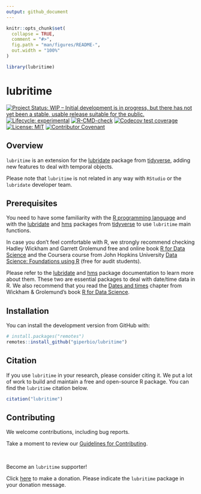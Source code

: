 ```yaml
---
output: github_document
---
```


<!-- README.md is generated from README.Rmd. Please edit that file -->

```r
knitr::opts_chunk$set(
  collapse = TRUE,
  comment = "#>",
  fig.path = "man/figures/README-",
  out.width = "100%"
)

library(lubritime)
```

# lubritime

<!-- badges: start -->
[![Project Status: WIP – Initial development is in progress, but there has not yet been a stable, usable release suitable for the public.](https://www.repostatus.org/badges/latest/wip.svg)](https://www.repostatus.org/#wip)
[![Lifecycle: experimental](https://img.shields.io/badge/lifecycle-experimental-orange.svg)](https://lifecycle.r-lib.org/articles/stages.html#experimental)
[![R-CMD-check](https://github.com/giperbio/lubritime/workflows/R-CMD-check/badge.svg)](https://github.com/giperbio/lubritime/actions)
[![Codecov test coverage](https://codecov.io/gh/giperbio/lubritime/branch/main/graph/badge.svg)](https://codecov.io/gh/giperbio/lubritime?branch=main)
[![License: MIT](https://img.shields.io/badge/license-MIT-green)](https://choosealicense.com/licenses/mit/)
[![Contributor Covenant](https://img.shields.io/badge/Contributor%20Covenant-v2.0%20adopted-ff69b4.svg)](https://giperbio.github.io/lubritime/CODE_OF_CONDUCT.html)
<!-- badges: end -->

## Overview

`lubritime` is an extension for the [lubridate](https://github.com/tidyverse/lubridate) package from [tidyverse](https://www.tidyverse.org/), adding new features to deal with temporal objects.

Please note that `lubritime` is not related in any way with `RStudio` or the `lubridate` developer team.

## Prerequisites

You need to have some familiarity with the [R programming language](https://www.r-project.org/) and with the [lubridate](https://lubridate.tidyverse.org/) and [hms](https://hms.tidyverse.org/) packages from [tidyverse](https://www.tidyverse.org/) to use `lubritime` main functions.

In case you don't feel comfortable with R, we strongly recommend checking Hadley Wickham and Garrett Grolemund free and online book [R for Data Science](https://r4ds.had.co.nz/) and the Coursera course from John Hopkins University [Data Science: Foundations using R](https://www.coursera.org/specializations/data-science-foundations-r) (free for audit students).

Please refer to the [lubridate](https://lubridate.tidyverse.org/) and [hms](https://hms.tidyverse.org/) package documentation to learn more about them. These two are essential packages to deal with date/time data in R. We also recommend that you read the [Dates and times](https://r4ds.had.co.nz/dates-and-times.html) chapter from Wickham & Grolemund's book [R for Data Science](https://r4ds.had.co.nz/).

## Installation

You can install the development version from GitHub with:

``` r
# install.packages("remotes")
remotes::install_github("giperbio/lubritime")
```

## Citation

If you use `lubritime` in your research, please consider citing it. We put a lot of work to build and maintain a free and open-source R package. You can find the `lubritime` citation below.

```r
citation("lubritime")
```

## Contributing

We welcome contributions, including bug reports.

Take a moment to review our [Guidelines for Contributing](https://giperbio.github.io/lubritime/CONTRIBUTING.html).

<br>

Become an `lubritime` supporter!

Click [here](https://github.com/sponsors/danielvartan) to make a donation. Please indicate the `lubritime` package in your donation message.
